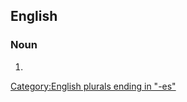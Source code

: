 ==English==

===Noun===
{{head|en|noun form}}

# {{plural of|pair of compasses|lang=en}}

[[Category:English plurals ending in "-es"]]